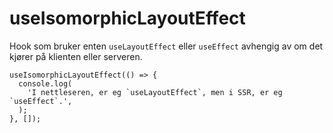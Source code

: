 
<Meta title='Utilities/useIsomorphicLayoutEffect' />

# useIsomorphicLayoutEffect

Hook som bruker enten `useLayoutEffect` eller `useEffect` avhengig av om det kjører på klienten eller serveren.

```tsx
useIsomorphicLayoutEffect(() => {
  console.log(
    'I nettleseren, er eg `useLayoutEffect`, men i SSR, er eg `useEffect`.',
  );
}, []);
```
